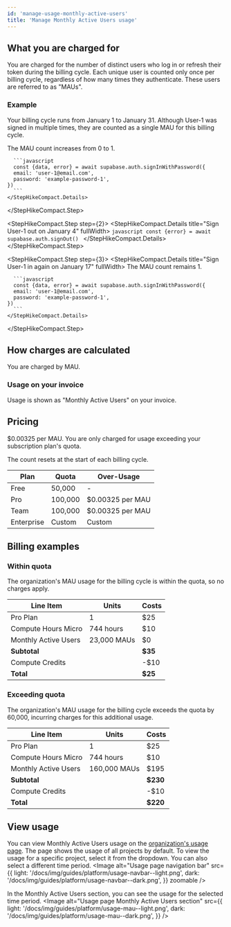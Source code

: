 ```yaml
---
id: 'manage-usage-monthly-active-users'
title: 'Manage Monthly Active Users usage'
---
```


## What you are charged for
You are charged for the number of distinct users who log in or refresh their token during the billing cycle. Each unique user is counted only once per billing cycle, regardless of how many times they authenticate. These users are referred to as "MAUs".

### Example
Your billing cycle runs from January 1 to January 31. Although User-1 was signed in multiple times, they are counted as a single MAU for this billing cycle.

<StepHikeCompact>
  <StepHikeCompact.Step step={1}>
    <StepHikeCompact.Details title="Sign User-1 in on January 3" fullWidth>
      The MAU count increases from 0 to 1.

      ```javascript
      const {data, error} = await supabase.auth.signInWithPassword({
      email: 'user-1@email.com',
      password: 'example-password-1',
    })
      ```
    </StepHikeCompact.Details>
  </StepHikeCompact.Step>

  <StepHikeCompact.Step step={2}>
    <StepHikeCompact.Details title="Sign User-1 out on January 4" fullWidth>
      ```javascript
      const {error} = await supabase.auth.signOut()
      ```
    </StepHikeCompact.Details>
  </StepHikeCompact.Step>

  <StepHikeCompact.Step step={3}>
    <StepHikeCompact.Details title="Sign User-1 in again on January 17" fullWidth>
      The MAU count remains 1.

      ```javascript
      const {data, error} = await supabase.auth.signInWithPassword({
      email: 'user-1@email.com',
      password: 'example-password-1',
    })
      ```
    </StepHikeCompact.Details>
  </StepHikeCompact.Step>
</StepHikeCompact>

## How charges are calculated
You are charged by MAU.

### Usage on your invoice
Usage is shown as "Monthly Active Users" on your invoice.

## Pricing
$0.00325 per MAU. You are only charged for usage exceeding your subscription plan's quota.

<Admonition type="note">
  The count resets at the start of each billing cycle.
</Admonition>

| Plan       | Quota   | Over-Usage       |
|------------|---------|------------------|
| Free       | 50,000  | -                |
| Pro        | 100,000 | $0.00325 per MAU |
| Team       | 100,000 | $0.00325 per MAU |
| Enterprise | Custom  | Custom           |

## Billing examples
### Within quota
The organization's MAU usage for the billing cycle is within the quota, so no charges apply.

| Line Item            | Units       | Costs   |
|----------------------|-------------|---------|
| Pro Plan             | 1           | $25     |
| Compute Hours Micro  | 744 hours   | $10     |
| Monthly Active Users | 23,000 MAUs | $0      |
| **Subtotal**         |             | **$35** |
| Compute Credits      |             | -$10    |
| **Total**            |             | **$25** |

### Exceeding quota
The organization's MAU usage for the billing cycle exceeds the quota by 60,000, incurring charges for this additional usage.

| Line Item            | Units        | Costs    |
|----------------------|--------------|----------|
| Pro Plan             | 1            | $25      |
| Compute Hours Micro  | 744 hours    | $10      |
| Monthly Active Users | 160,000 MAUs | $195     |
| **Subtotal**         |              | **$230** |
| Compute Credits      |              | -$10     |
| **Total**            |              | **$220** |

## View usage
You can view Monthly Active Users usage on the [organization's usage page](https://supabase.com/dashboard/org/_/usage). The page shows the usage of all projects by default. To view the usage for a specific project, select it from the dropdown. You can also select a different time period.
<Image
  alt="Usage page navigation bar"
  src={{
    light: '/docs/img/guides/platform/usage-navbar--light.png',
    dark: '/docs/img/guides/platform/usage-navbar--dark.png',
  }}
  zoomable
/>

In the Monthly Active Users section, you can see the usage for the selected time period.
<Image
  alt="Usage page Monthly Active Users section"
  src={{
    light: '/docs/img/guides/platform/usage-mau--light.png',
    dark: '/docs/img/guides/platform/usage-mau--dark.png',
  }}
/>